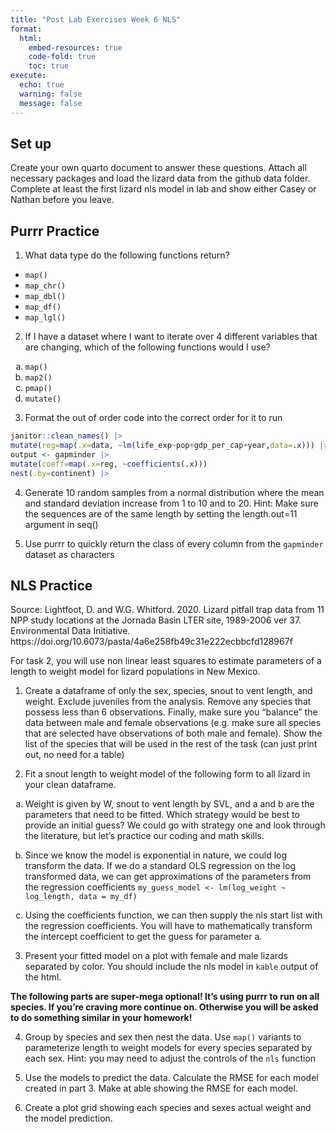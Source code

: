 ```yaml
---
title: "Post Lab Exercises Week 6 NLS"
format: 
  html:
    embed-resources: true
    code-fold: true
    toc: true
execute: 
  echo: true
  warning: false
  message: false
---
```


## Set up

Create your own quarto document to answer these questions. Attach all necessary packages and load the lizard data from the github data folder. Complete at least the first lizard nls model in lab and show either Casey or Nathan before you leave.


## Purrr Practice

1. What data type do the following functions return?

  + `map()`
  + `map_chr()`
  + `map_dbl()`
  + `map_df()`
  + `map_lgl()`

2. If I have a dataset where I want to iterate over 4 different variables that are changing, which of the following functions would I use?

  a. `map()`
  b. `map2()`
  c. `pmap()`
  d. `mutate()`
  
3. Format the out of order code into the correct order for it to run

```r
janitor::clean_names() |> 
mutate(reg=map(.x=data, ~lm(life_exp~pop+gdp_per_cap+year,data=.x))) |> 
output <- gapminder |> 
mutate(coeff=map(.x=reg, ~coefficients(.x)))
nest(.by=continent) |> 
```  
  
4. Generate 10 random samples from a normal distribution where the mean and standard deviation increase from 1 to 10 and  to 20. Hint: Make sure the sequences are of the same length by setting the length.out=11 argument in seq()

5. Use purrr to quickly return the class of every column from the `gapminder` dataset as characters

## NLS Practice

Source: Lightfoot, D. and W.G. Whitford. 2020. Lizard pitfall trap data from 11 NPP study locations at the Jornada Basin LTER site, 1989-2006 ver 37. Environmental Data Initiative. https://doi.org/10.6073/pasta/4a6e258fb49c31e222ecbbcfd128967f

For task 2, you will use non linear least squares to estimate parameters of a length to weight model for lizard populations in New Mexico. 

1) Create a dataframe of only the sex, species, snout to vent length, and weight. Exclude juveniles from the analysis. Remove any species that possess less than 6 observations. Finally, make sure you "balance" the data between male and female observations (e.g. make sure all species that are selected have observations of both male and female). Show the list of the species that will be used in the rest of the task (can just print out, no need for a table)

2) Fit a snout length to weight model of the following form to all lizard in your clean dataframe.

\begin{equation}
W=a(SVL)^b
\end{equation}

  a) Weight is given by W, snout to vent length by SVL, and a and b are the parameters that need to be fitted. Which strategy would be best to provide an initial guess? We could go with strategy one and look through the literature, but let’s practice our coding and math skills.
  
  b) Since we know the model is exponential in nature, we could log transform the data. If we do a standard OLS regression on the log transformed data, we can get approximations of the parameters from the regression coefficients
`my_guess_model <- lm(log_weight ~ log_length, data = my_df) `

  c) Using the coefficients function, we can then supply the nls start list with the regression coefficients. You will have to mathematically transform the intercept coefficient to get the guess for parameter a. 
  
3) Present your fitted model on a plot with female and male lizards separated by color. You should include the nls model in `kable` output of the html. 

**The following parts are super-mega optional! It's using purrr to run on all species. If you're craving more continue on. Otherwise you will be asked to do something similar in your homework!**

4) Group by species and sex then nest the data. Use `map()` variants to parameterize length to weight models for every species separated by each sex. Hint: you may need to adjust the controls of the `nls` function

5) Use the models to predict the data. Calculate the RMSE for each model created in part 3. Make at able showing the RMSE for each model.

6) Create a plot grid showing each species and sexes actual weight and the model prediction.

